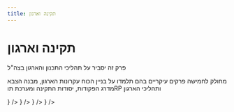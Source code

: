 ```yaml
---
title: תקינה וארגון
---
```



# תקינה וארגון

פרק זה יסביר על תהליכי התכנון והארגון בצה"ל

מחולק לחמישה פרקים עיקריים בהם תלמדו על בניין הכוח עקרונות הארגון, מבנה הצבא מדרג הפקודות, יסודות התקינה ומערכת תוRP ותהליכי הארגון

<Cards>
  <Card style={{fontSize: '18px'}} title="בניין הכוח ועקרונות הארגון" href="/tkina/building" icon={<img src={building.src} width="28" height="28" />} />
  <Card style={{fontSize: '18px'}} title='מבנה הצבא ומדרג הפקודות' href="/tkina/orderstructure" icon={<img src={rule.src} width="28" height="28" />} />
  <Card style={{fontSize: '18px'}} title='יסודות התקינה ומערכת תוRP' href="/tkina/tkinatoarp" icon={<img src={toarp.src} width="28" height="28" />} />
  <Card style={{fontSize: '18px'}} title='תהליכי הארגון' href="/tkina/organization" icon={<img src={process.src} width="28" height="28" />} />
</Cards>